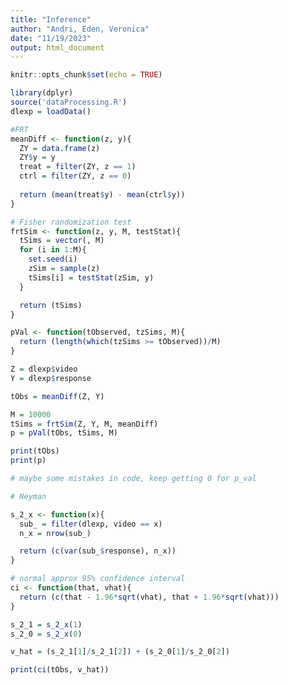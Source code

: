 ```yaml
---
title: "Inference"
author: "Andri, Eden, Veronica"
date: "11/19/2023"
output: html_document
---
```


```r
knitr::opts_chunk$set(echo = TRUE)
```

```r
library(dplyr)
source('dataProcessing.R')
dlexp = loadData()
```


```r
#FRT
meanDiff <- function(z, y){
  ZY = data.frame(z)
  ZY$y = y
  treat = filter(ZY, z == 1)
  ctrl = filter(ZY, z == 0)
  
  return (mean(treat$y) - mean(ctrl$y))
}

# Fisher randomization test
frtSim <- function(z, y, M, testStat){
  tSims = vector(, M)
  for (i in 1:M){
    set.seed(i)
    zSim = sample(z)
    tSims[i] = testStat(zSim, y)
  }

  return (tSims)
}

pVal <- function(tObserved, tzSims, M){
  return (length(which(tzSims >= tObserved))/M)
}
```

```r
Z = dlexp$video
Y = dlexp$response

tObs = meanDiff(Z, Y)

M = 10000
tSims = frtSim(Z, Y, M, meanDiff)
p = pVal(tObs, tSims, M)

print(tObs)
print(p)

# maybe some mistakes in code, keep getting 0 for p_val
```

```r
# Neyman

s_2_x <- function(x){
  sub_ = filter(dlexp, video == x)
  n_x = nrow(sub_)

  return (c(var(sub_$response), n_x))
}

# normal approx 95% confidence interval
ci <- function(that, vhat){
  return (c(that - 1.96*sqrt(vhat), that + 1.96*sqrt(vhat)))
}

s_2_1 = s_2_x(1)
s_2_0 = s_2_x(0)

v_hat = (s_2_1[1]/s_2_1[2]) + (s_2_0[1]/s_2_0[2])

print(ci(tObs, v_hat))
```

